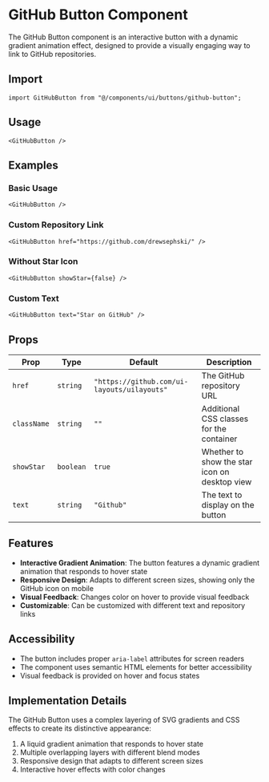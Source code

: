 # GitHub Button Component

The GitHub Button component is an interactive button with a dynamic gradient animation effect, designed to provide a visually engaging way to link to GitHub repositories.

## Import

```tsx
import GitHubButton from "@/components/ui/buttons/github-button";
```

## Usage

```tsx
<GitHubButton />
```

## Examples

### Basic Usage

```tsx
<GitHubButton />
```

### Custom Repository Link

```tsx
<GitHubButton href="https://github.com/drewsephski/" />
```

### Without Star Icon

```tsx
<GitHubButton showStar={false} />
```

### Custom Text

```tsx
<GitHubButton text="Star on GitHub" />
```

## Props

| Prop | Type | Default | Description |
| ---- | ---- | ------- | ----------- |
| `href` | `string` | `"https://github.com/ui-layouts/uilayouts"` | The GitHub repository URL |
| `className` | `string` | `""` | Additional CSS classes for the container |
| `showStar` | `boolean` | `true` | Whether to show the star icon on desktop view |
| `text` | `string` | `"Github"` | The text to display on the button |

## Features

- **Interactive Gradient Animation**: The button features a dynamic gradient animation that responds to hover state
- **Responsive Design**: Adapts to different screen sizes, showing only the GitHub icon on mobile
- **Visual Feedback**: Changes color on hover to provide visual feedback
- **Customizable**: Can be customized with different text and repository links

## Accessibility

- The button includes proper `aria-label` attributes for screen readers
- The component uses semantic HTML elements for better accessibility
- Visual feedback is provided on hover and focus states

## Implementation Details

The GitHub Button uses a complex layering of SVG gradients and CSS effects to create its distinctive appearance:

1. A liquid gradient animation that responds to hover state
2. Multiple overlapping layers with different blend modes
3. Responsive design that adapts to different screen sizes
4. Interactive hover effects with color changes
